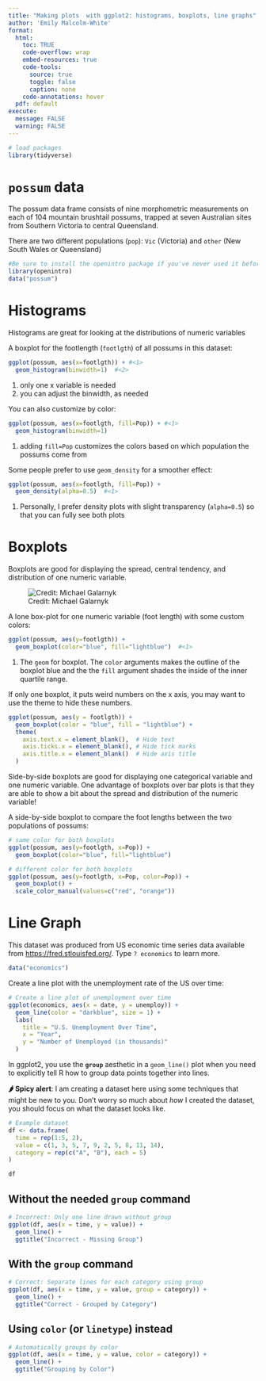 ```yaml
---
title: "Making plots  with ggplot2: histograms, boxplots, line graphs"
author: 'Emily Malcolm-White'
format:
  html: 
    toc: TRUE
    code-overflow: wrap
    embed-resources: true
    code-tools:
      source: true
      toggle: false
      caption: none
    code-annotations: hover
  pdf: default
execute: 
  message: FALSE
  warning: FALSE
---
```



```r
# load packages
library(tidyverse)
```

# `possum` data

The possum data frame consists of nine morphometric measurements on each of 104 mountain brushtail possums, trapped at seven Australian sites from Southern Victoria to central Queensland.

There are two different populations (`pop`):  `Vic` (Victoria) and `other` (New South Wales or Queensland)

```r
#Be sure to install the openintro package if you've never used it before... 
library(openintro)
data("possum")
```


# Histograms

:::callout-tip
Histograms are great for looking at the distributions of numeric variables
:::

A boxplot for the footlength (`footlgth`) of all possums in this dataset: 

```r
ggplot(possum, aes(x=footlgth)) + #<1> 
  geom_histogram(binwidth=1)  #<2>
```

1. only one x variable is needed
2. you can adjust the binwidth, as needed


You can also customize by color: 

```r
ggplot(possum, aes(x=footlgth, fill=Pop)) + #<1> 
  geom_histogram(binwidth=1)  
```

1. adding `fill=Pop` customizes the colors based on which population the possums come from

Some people prefer to use `geom_density` for a smoother effect: 

```r
ggplot(possum, aes(x=footlgth, fill=Pop)) +
  geom_density(alpha=0.5)  #<1>
```

1. Personally, I prefer density plots with slight transparency (`alpha=0.5`) so that you can fully see both plots


# Boxplots

:::callout-tip
Boxplots are good for displaying the spread, central tendency, and distribution of one numeric variable. 
:::

![Credit: Michael Galarnyk](https://miro.medium.com/max/9000/1*2c21SkzJMf3frPXPAR_gZA.png)

A lone box-plot for one numeric variable (foot length) with some custom colors: 

```r
ggplot(possum, aes(y=footlgth)) +
  geom_boxplot(color="blue", fill="lightblue")  #<1> 
```

1. The `geom` for boxplot. The `color` arguments makes the outline of the boxplot blue and the the `fill` argument shades the inside of the inner quartile range. 

:::{callout-tip}

If only one boxplot, it puts weird numbers on the x axis, you may want to use the theme to hide these numbers. 

```r
ggplot(possum, aes(y = footlgth)) +
  geom_boxplot(color = "blue", fill = "lightblue") +
  theme(
    axis.text.x = element_blank(),  # Hide text
    axis.ticks.x = element_blank(), # Hide tick marks
    axis.title.x = element_blank()  # Hide axis title
  )
```

:::

:::callout-tip
Side-by-side boxplots are good for displaying one categorical variable and one numeric variable. One advantage of boxplots over bar plots is that they are able to show a bit about the spread and distribution of the numeric variable! 
:::

A side-by-side boxplot to compare the foot lengths between the two populations of possums: 

```r
# same color for both boxplots
ggplot(possum, aes(y=footlgth, x=Pop)) +
  geom_boxplot(color="blue", fill="lightblue")

# different color for both boxplots
ggplot(possum, aes(y=footlgth, x=Pop, color=Pop)) +
  geom_boxplot() + 
  scale_color_manual(values=c("red", "orange"))
```

# Line Graph

This dataset was produced from US economic time series data available from [https://fred.stlouisfed.org/](https://fred.stlouisfed.org/). Type `? economics` to learn more. 

```r
data("economics")
```

Create a line plot with the unemployment rate of the US over time: 

```r
# Create a line plot of unemployment over time
ggplot(economics, aes(x = date, y = unemploy)) +
  geom_line(color = "darkblue", size = 1) +
  labs(
    title = "U.S. Unemployment Over Time",
    x = "Year",
    y = "Number of Unemployed (in thousands)"
  ) 
```

:::callout-tip

In ggplot2, you use the **`group`** aesthetic in a `geom_line()` plot when you need to explicitly tell R how to group data points together into lines.

**🌶️ Spicy alert**: I am creating a dataset here using some techniques that might be new to you. Don't worry so much about *how* I created the dataset, you should focus on what the dataset looks like. 

```r
# Example dataset
df <- data.frame(
  time = rep(1:5, 2),
  value = c(1, 3, 5, 7, 9, 2, 5, 8, 11, 14),
  category = rep(c("A", "B"), each = 5)
)

df

```

## Without the needed `group` command

```r
# Incorrect: Only one line drawn without group
ggplot(df, aes(x = time, y = value)) +
  geom_line() +
  ggtitle("Incorrect - Missing Group")
```


## With the `group` command

```r
# Correct: Separate lines for each category using group
ggplot(df, aes(x = time, y = value, group = category)) +
  geom_line() +
  ggtitle("Correct - Grouped by Category")
```

## Using `color` (or `linetype`) instead

```r
# Automatically groups by color
ggplot(df, aes(x = time, y = value, color = category)) +
  geom_line() +
  ggtitle("Grouping by Color")
```

:::
